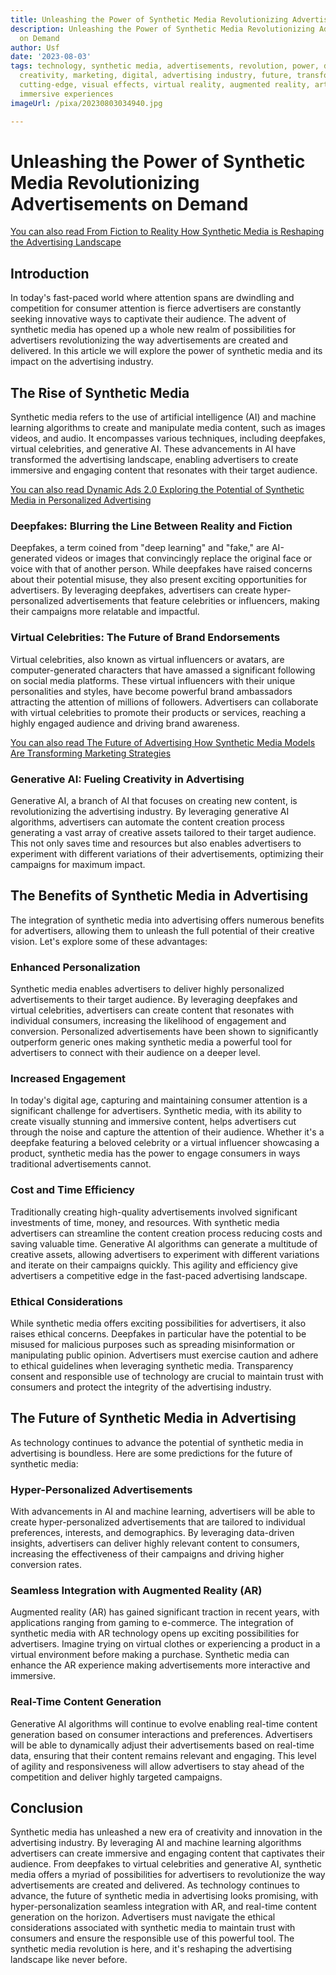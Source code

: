 ```yaml
---
title: Unleashing the Power of Synthetic Media Revolutionizing Advertisements on Demand
description: Unleashing the Power of Synthetic Media Revolutionizing Advertisements
  on Demand
author: Usf
date: '2023-08-03'
tags: technology, synthetic media, advertisements, revolution, power, demand, innovation,
  creativity, marketing, digital, advertising industry, future, transformative, disruptive,
  cutting-edge, visual effects, virtual reality, augmented reality, artificial intelligence,
  immersive experiences
imageUrl: /pixa/20230803034940.jpg

---
```

# Unleashing the Power of Synthetic  Media Revolutionizing Advertisements on Demand

[You can also read From Fiction to Reality How Synthetic Media is  Reshaping the Advertising Landscape](From%20Fiction%20to%20Reality%20How%20Synthetic%20Media%20is%20Reshaping%20the%20Advertising%20Landscape)


## Introduction

In today's fast-paced world where attention spans  are dwindling and competition for consumer attention is  fierce advertisers are  constantly seeking innovative ways to captivate their audience. The advent of synthetic media has opened up a whole new realm of possibilities for  advertisers revolutionizing the way  advertisements are  created and delivered. In this article we will explore the  power of synthetic media  and  its impact on the advertising industry.

##  The Rise of Synthetic Media

Synthetic  media  refers to  the use of artificial intelligence (AI) and machine learning algorithms to create and manipulate media content, such as images videos, and audio. It encompasses various techniques, including deepfakes, virtual celebrities, and generative  AI. These advancements in AI have transformed the advertising landscape, enabling advertisers to create immersive and engaging content  that resonates with their target audience.

[You can also read Dynamic Ads 2.0 Exploring the Potential of Synthetic Media in Personalized Advertising](Dynamic%20Ads%202.0%20Exploring%20the%20Potential%20of%20Synthetic%20Media%20in%20Personalized%20Advertising)


### Deepfakes: Blurring the Line Between Reality and Fiction

Deepfakes, a term coined from "deep learning" and "fake," are AI-generated videos or images that convincingly replace the original face or voice with that of another person. While deepfakes have raised concerns about  their potential misuse,  they also present exciting opportunities for advertisers. By leveraging deepfakes,  advertisers can create hyper-personalized advertisements that feature celebrities or influencers, making their campaigns more relatable and impactful.

### Virtual Celebrities: The  Future  of Brand Endorsements

Virtual celebrities, also known as virtual influencers  or avatars, are computer-generated characters that  have amassed  a significant following on social media platforms. These virtual influencers with their unique personalities and styles, have become powerful brand ambassadors attracting the attention of millions of followers. Advertisers can collaborate with virtual celebrities to promote their  products or services, reaching a  highly engaged audience and driving brand awareness.

[You can also read The Future of Advertising How Synthetic Media Models  Are Transforming Marketing Strategies](The%20Future%20of%20Advertising%20How%20Synthetic%20Media%20Models%20Are%20Transforming%20Marketing%20Strategies)


### Generative AI: Fueling Creativity in Advertising

Generative  AI, a branch  of AI  that focuses  on creating new content, is revolutionizing the advertising industry. By leveraging generative AI algorithms, advertisers can automate the content creation process generating a vast array of creative assets tailored to their  target audience. This not only saves time and  resources but also enables advertisers to experiment with different variations of their advertisements, optimizing their campaigns for maximum impact.

## The Benefits of Synthetic Media in Advertising

The integration  of  synthetic media into advertising  offers numerous benefits for advertisers,  allowing them to unleash the full  potential of their creative vision. Let's explore some of these advantages:

### Enhanced Personalization

Synthetic media enables advertisers to deliver  highly personalized advertisements  to their  target  audience. By leveraging deepfakes and virtual celebrities, advertisers can create content that resonates with individual consumers, increasing the  likelihood  of engagement and conversion. Personalized advertisements have been shown to significantly outperform generic ones making synthetic media a powerful tool for advertisers to connect with their audience on a deeper level.

### Increased Engagement

In today's digital age, capturing and maintaining consumer attention is a significant challenge for advertisers. Synthetic media, with  its ability  to create visually stunning and immersive content, helps advertisers cut through the  noise and capture the attention of their audience. Whether it's a deepfake featuring  a  beloved celebrity  or a virtual influencer showcasing a product, synthetic  media has the power to engage consumers in ways traditional advertisements cannot.

### Cost and Time Efficiency

Traditionally creating high-quality advertisements involved significant investments of time, money, and resources. With synthetic media advertisers can  streamline the content creation process reducing costs and  saving valuable time. Generative AI algorithms  can generate a multitude of creative assets, allowing advertisers to experiment  with different variations  and iterate on their campaigns quickly. This agility and efficiency give advertisers  a competitive edge in the fast-paced advertising landscape.

### Ethical Considerations

While synthetic media  offers exciting possibilities for  advertisers, it also raises ethical concerns. Deepfakes in particular have the  potential to be misused for malicious purposes such as spreading misinformation or manipulating public opinion. Advertisers  must exercise caution and adhere to ethical guidelines  when leveraging synthetic media. Transparency consent and  responsible use of  technology are crucial to maintain trust with consumers and protect the integrity  of  the advertising industry.

## The Future of Synthetic Media in  Advertising

As technology continues to advance the potential of synthetic media in advertising is boundless. Here are some predictions for the future of synthetic media:

### Hyper-Personalized Advertisements

With advancements in AI and machine learning, advertisers will  be able to create  hyper-personalized advertisements that  are tailored  to individual preferences, interests, and demographics. By leveraging data-driven insights, advertisers can deliver highly relevant content to consumers, increasing the effectiveness of their campaigns and driving higher  conversion rates.

###  Seamless Integration with Augmented Reality (AR)

Augmented reality (AR) has gained significant traction in recent years, with applications ranging from  gaming to e-commerce. The integration of synthetic media with AR  technology opens up exciting possibilities for advertisers.  Imagine trying on virtual clothes or experiencing a  product in  a virtual environment  before making  a purchase.  Synthetic media can enhance the AR experience making advertisements  more interactive and immersive.

### Real-Time Content Generation

Generative AI algorithms will continue  to evolve enabling  real-time content  generation based on consumer interactions and preferences. Advertisers will be  able to  dynamically adjust  their advertisements based on real-time data, ensuring that their content remains relevant and engaging. This level of  agility and responsiveness will allow advertisers to stay ahead of the competition and deliver highly targeted campaigns.

## Conclusion

Synthetic  media has unleashed a new era of creativity and  innovation in the  advertising industry. By leveraging AI  and machine learning algorithms advertisers can create immersive and engaging content that captivates their audience. From deepfakes to virtual  celebrities and generative  AI, synthetic media offers a  myriad of possibilities  for advertisers to revolutionize the way advertisements are created and delivered. As technology  continues to advance,  the future of synthetic media in advertising looks promising,  with hyper-personalization seamless integration with AR, and real-time content generation on the horizon. Advertisers must navigate the ethical considerations associated with synthetic media to maintain trust with consumers and ensure the  responsible use of this powerful tool. The synthetic media revolution is here, and  it's reshaping the advertising landscape like never before.